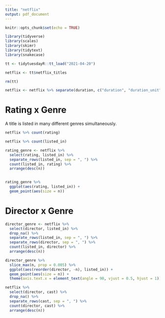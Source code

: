 ```yaml
---
title: "netflix"
output: pdf_document
---
```


```r
knitr::opts_chunk$set(echo = TRUE)
```

```r
library(tidyverse)
library(scales)
library(skimr)
library(tidytext)
library(snakecase)

tt <- tidytuesdayR::tt_load("2021-04-20")

netflix <- tt$netflix_titles

rm(tt)

```


```r

netflix <- netflix %>% separate(duration, c("duration", "duration_unit"))


```

# Rating x Genre

A title is listed in many different genres simultaneously. 


```r

netflix %>% count(rating)

netflix %>% count(listed_in)

rating_genre <- netflix %>% 
  select(rating, listed_in) %>% 
  separate_rows(listed_in, sep = ", ") %>% 
  count(listed_in, rating) %>% 
  arrange(desc(n))
  

rating_genre %>% 
  ggplot(aes(rating, listed_in)) +
  geom_point(aes(size = n))


```

# Director x Genre



```r

director_genre <- netflix %>% 
  select(director, listed_in) %>% 
  drop_na() %>% 
  separate_rows(listed_in, sep = ", ") %>% 
  separate_rows(director, sep = ", ") %>% 
  count(listed_in, director) %>% 
  arrange(desc(n))

director_genre %>% 
  slice_max(n, prop = 0.005) %>% 
  ggplot(aes(reorder(director, -n), listed_in)) +
  geom_point(aes(size = n)) +
  theme(axis.text.x = element_text(angle = 90, vjust = 0.5, hjust = 1))


```


```r

netflix %>% 
  select(director, cast) %>% 
  drop_na() %>% 
  separate_rows(cast, sep = ", ") %>% 
  count(director, cast) %>% 
  arrange(desc(n))


```

